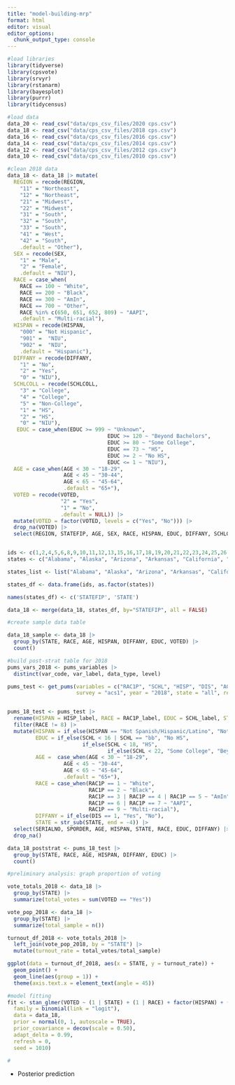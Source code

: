 ```yaml
---
title: "model-building-mrp"
format: html
editor: visual
editor_options: 
  chunk_output_type: console
---
```


```r
#load libraries
library(tidyverse)
library(cpsvote)
library(srvyr)
library(rstanarm)
library(bayesplot)
library(purrr)
library(tidycensus)
```

```r
#load data
data_20 <- read_csv("data/cps_csv_files/2020 cps.csv")
data_18 <- read_csv("data/cps_csv_files/2018 cps.csv")
data_16 <- read_csv("data/cps_csv_files/2016 cps.csv")
data_14 <- read_csv("data/cps_csv_files/2014 cps.csv")
data_12 <- read_csv("data/cps_csv_files/2012 cps.csv")
data_10 <- read_csv("data/cps_csv_files/2010 cps.csv")
```

```r
#clean 2018 data
data_18 <- data_18 |> mutate(
  REGION = recode(REGION, 
    "11" = "Northeast",
    "12" = "Northeast",
    "21" = "Midwest",
    "22" = "Midwest",
    "31" = "South", 
    "32" = "South", 
    "33" = "South", 
    "41" = "West",
    "42" = "South", 
    .default = "Other"), 
  SEX = recode(SEX,
    "1" = "Male", 
    "2" = "Female",
    .default = "NIU"),
  RACE = case_when(
    RACE == 100 ~ "White", 
    RACE == 200 ~ "Black", 
    RACE == 300 ~ "AmIn", 
    RACE == 700 ~ "Other",
    RACE %in% c(650, 651, 652, 809) ~ "AAPI", 
    .default = "Multi-racial"),
  HISPAN = recode(HISPAN,
    "000" = "Not Hispanic",            
    "901" =  "NIU", 
    "902" =  "NIU", 
    .default = "Hispanic"), 
  DIFFANY = recode(DIFFANY,
    "1" = "No", 
    "2" = "Yes",
    "0" = "NIU"), 
  SCHLCOLL = recode(SCHLCOLL, 
    "3" = "College", 
    "4" = "College",
    "5" = "Non-College",
    "1" = "HS", 
    "2" = "HS", 
    "0" = "NIU"),
   EDUC = case_when(EDUC >= 999 ~ "Unknown", 
                                EDUC >= 120 ~ "Beyond Bachelors", 
                                EDUC >= 80 ~ "Some College", 
                                EDUC == 73 ~ "HS", 
                                EDUC >= 2 ~ "No HS", 
                                EDUC <= 1 ~ "NIU"),
  AGE = case_when(AGE < 30 ~ "18-29", 
                  AGE < 45 ~ "30-44",
                  AGE < 65 ~ "45-64",
                  .default = "65+"),
  VOTED = recode(VOTED,
                 "2" = "Yes",
                 "1" = "No",
                 .default = NULL)) |>
  mutate(VOTED = factor(VOTED, levels = c("Yes", "No"))) |>
  drop_na(VOTED) |>
  select(REGION, STATEFIP, AGE, SEX, RACE, HISPAN, EDUC, DIFFANY, SCHLCOLL, VOTED, VOSUPPWT)


ids <- c(1,2,4,5,6,8,9,10,11,12,13,15,16,17,18,19,20,21,22,23,24,25,26,27,28,29,30,31,32,33,34,35,36,37,38,39,40,41,42,44,45,46,47,48,49,50,51,53,54,55,56)
states <- c("Alabama", "Alaska", "Arizona", "Arkansas", "California", "Colorado", "Connecticut", "Delaware", "District of Columbia", "Florida", "Georgia", "Hawaii", "Idaho", "Illinois", "Indiana", "Iowa", "Kansas", "Kentucky", "Louisiana", "Maine", "Maryland", "Massachusetts", "Michigan", "Minnesota", "Mississippi", "Missouri", "Montana", "Nebraska", "Nevada", "New Hampshire", "New Jersey", "New Mexico", "New York", "North Carolina", "North Dakota", "Ohio", "Oklahoma", "Oregon", "Pennsylvania", "Rhode Island", "South Carolina", "South Dakota", "Tennessee", "Texas", "Utah", "Vermont", "Virginia", "Washington", "West Virginia", "Wisconsin", "Wyoming")

states_list <- list("Alabama", "Alaska", "Arizona", "Arkansas", "California", "Colorado", "Connecticut", "Delaware", "District of Columbia", "Florida", "Georgia", "Hawaii", "Idaho", "Illinois", "Indiana", "Iowa", "Kansas", "Kentucky", "Louisiana", "Maine", "Maryland", "Massachusetts", "Michigan", "Minnesota", "Mississippi", "Missouri", "Montana", "Nebraska", "Nevada", "New Hampshire", "New Jersey", "New Mexico", "New York", "North Carolina", "North Dakota", "Ohio", "Oklahoma", "Oregon", "Pennsylvania", "Rhode Island", "South Carolina", "South Dakota", "Tennessee", "Texas", "Utah", "Vermont", "Virginia", "Washington", "West Virginia", "Wisconsin", "Wyoming")

states_df <- data.frame(ids, as.factor(states))

names(states_df) <- c('STATEFIP', 'STATE')

data_18 <- merge(data_18, states_df, by="STATEFIP", all = FALSE)

```

```r
#create sample data table

data_18_sample <- data_18 |>
  group_by(STATE, RACE, AGE, HISPAN, DIFFANY, EDUC, VOTED) |>
  count()
```

```r
#build post-strat table for 2018
pums_vars_2018 <- pums_variables |>
  distinct(var_code, var_label, data_type, level)

pums_test <- get_pums(variables = c("RAC1P", "SCHL", "HISP", "DIS", "AGEP"),
                      survey = "acs1", year = "2018", state = "all", recode = TRUE)


pums_18_test <- pums_test |>
  rename(HISPAN = HISP_label, RACE = RAC1P_label, EDUC = SCHL_label, STATE = ST_label, AGE = AGEP, DIFFANY = DIS_label) |>
  filter(RACE != 8) |>
  mutate(HISPAN = if_else(HISPAN == "Not Spanish/Hispanic/Latino", "Not Hispanic", "Hispanic"),
         EDUC = if_else(SCHL < 16 | SCHL == "bb", "No HS",
                        if_else(SCHL < 18, "HS", 
                                if_else(SCHL < 22, "Some College", "Beyond Bachelors"))),
         AGE =  case_when(AGE < 30 ~ "18-29", 
                  AGE < 45 ~ "30-44",
                  AGE < 65 ~ "45-64",
                  .default = "65+"),
         RACE = case_when(RAC1P == 1 ~ "White",
                          RAC1P == 2 ~ "Black",
                          RAC1P == 3 | RAC1P == 4 | RAC1P == 5 ~ "AmIn",
                          RAC1P == 6 | RAC1P == 7 ~ "AAPI",
                          RAC1P == 9 ~ "Multi-racial"),
         DIFFANY = if_else(DIS == 1, "Yes", "No"),
         STATE = str_sub(STATE, end = -4)) |>
  select(SERIALNO, SPORDER, AGE, HISPAN, STATE, RACE, EDUC, DIFFANY) |>
  drop_na()

data_18_poststrat <- pums_18_test |>
  group_by(STATE, RACE, AGE, HISPAN, DIFFANY, EDUC) |>
  count()
```

```r
#preliminary analysis: graph proportion of voting

vote_totals_2018 <- data_18 |>
  group_by(STATE) |>
  summarize(total_votes = sum(VOTED == "Yes"))

vote_pop_2018 <- data_18 |>
  group_by(STATE) |>
  summarize(total_sample = n())

turnout_df_2018 <- vote_totals_2018 |>
  left_join(vote_pop_2018, by = "STATE") |>
  mutate(turnout_rate = total_votes/total_sample)

ggplot(data = turnout_df_2018, aes(x = STATE, y = turnout_rate)) +
  geom_point() +
  geom_line(aes(group = 1)) +
  theme(axis.text.x = element_text(angle = 45))
```

```r
#model fitting
fit <- stan_glmer(VOTED ~ (1 | STATE) + (1 | RACE) + factor(HISPAN) + (1 | EDUC) + (1 | AGE) + factor(DIFFANY),
  family = binomial(link = "logit"),
  data = data_18,
  prior = normal(0, 1, autoscale = TRUE),
  prior_covariance = decov(scale = 0.50),
  adapt_delta = 0.99,
  refresh = 0,
  seed = 1010)
```

```r
#
```

-   Posterior prediction
